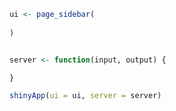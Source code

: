```r
ui <- page_sidebar(
  
)


server <- function(input, output) {

}

shinyApp(ui = ui, server = server)
```


